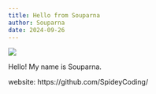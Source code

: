 ```yaml
---
title: Hello from Souparna
author: Souparna
date: 2024-09-26
---
```


![](images/souparna-cover.jpg)

Hello! My name is Souparna.

website: https://github.com/SpideyCoding/